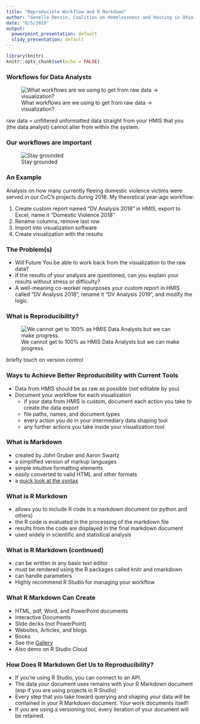 ```yaml
---
title: "Reproducible Workflow and R Markdown"
author: "Genelle Denzin, Coalition on Homelessness and Housing in Ohio (COHHIO)"
date: "8/5/2019"
output:
  powerpoint_presentation: default
  slidy_presentation: default
---
```


```r
library(knitr)
knitr::opts_chunk$set(echo = FALSE)
```

### Workflows for Data Analysts

![What workflows are we using to get from raw data -> visualization?](images/softwares.png) 

  
::: notes
raw data = unfiltered unformatted data straight from your HMIS that you (the data analyst) cannot alter from within the system.
:::
  
### Our workflows are important

![Stay grounded](images/grounded2.png)

### An Example

Analysis on how many currently fleeing domestic violence victims were served in our CoC's projects during 2018. My theoretical year-ago workflow:

1.  Create custom report named "DV Analysis 2018" in HMIS, export to Excel, name it "Domestic Violence 2018"
2.  Rename columns, remove last row 
3.  Import into visualization software
4.  Create visualization with the results

### The Problem(s)

* Will Future You be able to work back from the visualization to the raw data?
* If the results of your analysis are questioned, can you explain your results without stress or difficulty?
* A well-meaning co-worker repurposes your custom report in HMIS called "DV Analysis 2018", rename it "DV Analysis 2019", and modify the logic.

### What is Reproducibility?

![We cannot get to 100% as HMIS Data Analysts but we can make progress.](images/reproducibility.png)

:::notes
briefly touch on version control
:::

### Ways to Achieve Better Reproducibility with Current Tools

* Data from HMIS should be as raw as possible (not editable by you)
* Document your workflow for each visualization
    * if your data from HMIS is custom, document each action you take to create the data export
    * file paths, names, and document types
    * every action you do in your intermediary data shaping tool
    * any further actions you take inside your visualization tool

### What is Markdown

* created by John Gruber and Aaron Swartz
* a simplified version of markup languages
* simple intuitive formatting elements
* easily converted to valid HTML and other formats
* a [quick look at the syntax](https://www.markdownguide.org/basic-syntax)

### What is R Markdown

* allows you to include R code in a markdown document (or python and others)
* the R code is evaluated in the processing of the markdown file
* results from the code are displayed in the final markdown document
* used widely in scientific and statistical analysis

### What is R Markdown (continued)

* can be written in any basic text editor
* must be rendered using the R packages called knitr and rmarkdown
* can handle parameters
* Highly recommend R Studio for managing your workflow

### What R Markdown Can Create

* HTML, pdf, Word, and PowerPoint documents 
* Interactive Documents
* Slide decks (not PowerPoint)
* Websites, Articles, and blogs 
* Books
* See the [Gallery](https://rmarkdown.rstudio.com/gallery.html)
* Also demo on R Studio Cloud

### How Does R Markdown Get Us to Reproducibility?

* If you're using R Studio, you can connect to an API.
* The data your document uses remains with your R Markdown document (esp if you are using projects in R Studio)
* Every step that you take toward querying and shaping your data will be contained in your R Markdown document. Your work documents itself!
* If you are using a versioning tool, every iteration of your document will be retained.




